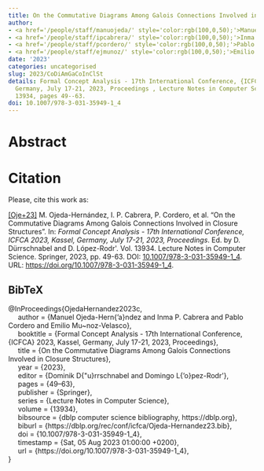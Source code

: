 ```yaml
---
title: On the Commutative Diagrams Among Galois Connections Involved in Closure Structures
author:
- <a href='/people/staff/manuojeda/' style='color:rgb(100,0,50);'>Manuel Ojeda Hernández</a>
- <a href='/people/staff/ipcabrera/' style='color:rgb(100,0,50);'>Inma P. Cabrera</a>
- <a href='/people/staff/pcordero/' style='color:rgb(100,0,50);'>Pablo Cordero</a>
- <a href='/people/staff/ejmunoz/' style='color:rgb(100,0,50);'>Emilio Muñoz Velasco</a>
date: '2023'
categories: uncategorised
slug: 2023/CoDiAmGaCoInClSt
details: Formal Concept Analysis - 17th International Conference, {ICFCA} 2023, Kassel,
  Germany, July 17-21, 2023, Proceedings , Lecture Notes in Computer Science vol.
  13934, pages 49--63.
doi: 10.1007/978-3-031-35949-1_4
---
```




# Abstract










# Citation
Please, cite this work as:


<a name=bib-OjedaHernandez2023c></a>[[Oje+23]](#cite-OjedaHernandez2023c) M. Ojeda-Hernández, I. P. Cabrera, P. Cordero, et al. “On the Commutative Diagrams Among Galois Connections Involved in Closure Structures”. In: _Formal Concept Analysis - 17th International Conference, ICFCA 2023, Kassel, Germany, July 17-21, 2023, Proceedings_. Ed. by D. Dürrschnabel and D. López-Rodr\'\iguez. Vol. 13934. Lecture Notes in Computer Science. Springer, 2023, pp. 49-63. DOI: [10.1007/978-3-031-35949-1\_4](https://doi.org/10.1007%2F978-3-031-35949-1%5C_4). URL: [https://doi.org/10.1007/978-3-031-35949-1\_4](https://doi.org/10.1007/978-3-031-35949-1\_4).

::: {.callout-note appearance="minimal" collapse=true}

## BibTeX

@InProceedings{OjedaHernandez2023c,<br>&nbsp;&nbsp;&nbsp;&nbsp;  author = {Manuel Ojeda-Hern{\a'a}ndez and Inma P. Cabrera and Pablo Cordero and Emilio Mu~noz-Velasco},<br>&nbsp;&nbsp;&nbsp;&nbsp;  booktitle = {Formal Concept Analysis - 17th International Conference, {ICFCA} 2023, Kassel, Germany, July 17-21, 2023, Proceedings},<br>&nbsp;&nbsp;&nbsp;&nbsp;  title = {On the Commutative Diagrams Among Galois Connections Involved in Closure Structures},<br>&nbsp;&nbsp;&nbsp;&nbsp;  year = {2023},<br>&nbsp;&nbsp;&nbsp;&nbsp;  editor = {Dominik D{\"u}rrschnabel and Domingo L{\a'o}pez-Rodr\'\iguez},<br>&nbsp;&nbsp;&nbsp;&nbsp;  pages = {49--63},<br>&nbsp;&nbsp;&nbsp;&nbsp;  publisher = {Springer},<br>&nbsp;&nbsp;&nbsp;&nbsp;  series = {Lecture Notes in Computer Science},<br>&nbsp;&nbsp;&nbsp;&nbsp;  volume = {13934},<br>&nbsp;&nbsp;&nbsp;&nbsp;  bibsource = {dblp computer science bibliography, https://dblp.org},<br>&nbsp;&nbsp;&nbsp;&nbsp;  biburl = {https://dblp.org/rec/conf/icfca/Ojeda-Hernandez23.bib},<br>&nbsp;&nbsp;&nbsp;&nbsp;  doi = {10.1007/978-3-031-35949-1\_4},<br>&nbsp;&nbsp;&nbsp;&nbsp;  timestamp = {Sat, 05 Aug 2023 01:00:00 +0200},<br>&nbsp;&nbsp;&nbsp;&nbsp;  url = {https://doi.org/10.1007/978-3-031-35949-1\_4},<br>}

:::








